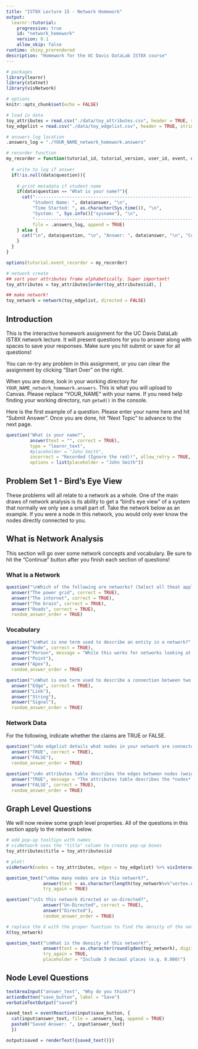 ```yaml
---
title: "IST8X Lecture 15 - Network Homework"
output:
  learnr::tutorial:
    progressive: true
    id: "network_homework"
    version: 0.1
    allow_skip: false
runtime: shiny_prerendered
description: "Homework for the UC Davis DataLab IST8X course"
---
```


```r
# packages
library(learnr)
library(statnet)
library(visNetwork)

# options
knitr::opts_chunk$set(echo = FALSE)

# load in data
toy_attributes = read.csv("./data/toy_attributes.csv", header = TRUE, stringsAsFactors = FALSE)
toy_edgelist = read.csv("./data/toy_edgelist.csv", header = TRUE, stringsAsFactors = FALSE)

# answers log location
.answers_log = "./YOUR_NAME_network_homework.answers"

# recorder function
my_recorder = function(tutorial_id, tutorial_version, user_id, event, data) {
  
  # write to log if answer
  if(!is.null(data$question)){
    
    # print metadata if student name
    if(data$question == "What is your name?"){
      cat("---------------------------------------------------------------\n",
          "Student Name: ", data$answer, "\n",
          "Time Started: ", as.character(Sys.time()), "\n",
          "System: ", Sys.info()["sysname"], "\n",
          "---------------------------------------------------------------\n",
          file = .answers_log, append = TRUE)
    } else {
      cat("\n", data$question, "\n", "Answer: ", data$answer, "\n", "Correct? ", data$correct, "\n", file = .answers_log, append = TRUE)
    }
  }
}

options(tutorial.event_recorder = my_recorder)

# network create
## sort your attributes frame alphabetically. Super important!
toy_attributes = toy_attributes[order(toy_attributes$id), ]

## make network!
toy_network = network(toy_edgelist, directed = FALSE)
```

## Introduction

This is the interactive homework assignment for the UC Davis DataLab IST8X network lecture. It will present questions for you to answer along with spaces to save your responses. Make sure you hit submit or save for all questions!

You can re-try any problem in this assignment, or you can clear the assignment by clicking "Start Over" on the right.

When you are done, look in your working directory for `YOUR_NAME_network_homework.answers`. This is what you will upload to Canvas. Please replace "YOUR_NAME" with your name. If you need help finding your working directory, run `getwd()` in the console.

Here is the first example of a question. Please enter your name here and hit "Submit Answer". Once you are done, hit "Next Topic" to advance to the next page.

```r
question("What is your name?",
         answer(text = "", correct = TRUE),
         type = "learnr_text",
         #placeholder = "John Smith",
         incorrect = "Recorded (Ignore the red)!", allow_retry = TRUE, try_again_button = "Re-enter Name",
         options = list(placeholder = "John Smith"))
```

## Problem Set 1 - Bird's Eye View

These problems will all relate to a network as a whole. One of the main draws of network analysis is its ability to get a "bird's eye view" of a system that normally we only see a small part of. Take the network below as an example. If you were a node in this network, you would only ever know the nodes directly connected to you.





































## What is Network Analysis

This section will go over some network concepts and vocabulary. Be sure to hit the "Continue" button after you finish each section of questions!

### What is a Network

```r
question("\nWhich of the following are networks? (Select all theat apply)",
  answer("The power grid", correct = TRUE),
  answer("The internet", correct = TRUE),
  answer("The brain", correct = TRUE),
  answer("Roads", correct = TRUE),
  random_answer_order = TRUE)
```

### Vocabulary

```r
question("\nWhat is one term used to describe an entity in a network?",
  answer("Node", correct = TRUE),
  answer("Person", message = "While this works for networks looking at humans, many networks do not!"),
  answer("Point"),
  answer("Apex"),
  random_answer_order = TRUE)
```

```r
question("\nWhat is one term used to describe a connection between two entities in a network?",
  answer("Edge", correct = TRUE),
  answer("Link"),
  answer("String"),
  answer("Signal"),
  random_answer_order = TRUE)
```

### Network Data

For the following, indicate whether the claims are TRUE or FALSE.

```r
question("\nAn edgelist details what nodes in your network are connected.",
  answer("TRUE", correct = TRUE),
  answer("FALSE"),
  random_answer_order = TRUE)
```

```r
question("\nAn attributes table describes the edges between nodes (weights, frequency, etc.).",
  answer("TRUE", message = "The attributes table describes the *nodes* not the edges. Edge information is stored in the edgelist or adjacency matrix."),
  answer("FALSE", correct = TRUE),
  random_answer_order = TRUE)
```

## Graph Level Questions

We will now review some graph level properties. All of the questions in this section apply to the network below.

```r
# add pop-up tooltips with names
# visNetwork uses the "title" column to create pop-up boxes
toy_attributes$title = toy_attributes$id

# plot!
visNetwork(nodes = toy_attributes, edges = toy_edgelist) %>% visInteraction(zoomView = FALSE)
```

```r
question_text("\nHow many nodes are in this network?",
              answer(text = as.character(length(toy_network%v%"vertex.names")), correct = TRUE),
              try_again = TRUE)
```

```r
question("\nIs this network directed or un-directed?",
              answer("Un-Directed", correct = TRUE),
              answer("Directed"),
              random_answer_order = TRUE)
```

```r
# replace the X with the proper function to find the density of the network
X(toy_network)
```

```r
question_text("\nWhat is the density of this network?",
              answer(text = as.character(round(gden(toy_network), digits = 3)), correct = TRUE),
              try_again = TRUE,
              placeholder = "Include 3 decimal places (e.g. 0.000)")
```





## Node Level Questions




















```r
textAreaInput("answer_text", "Why do you think?")
actionButton("save_button", label = "Save")
verbatimTextOutput("saved")
```

```r
saved_text = eventReactive(input$save_button, {
  cat(input$answer_text, file = .answers_log, append = TRUE)
  paste0("Saved Answer: ", input$answer_text)
  })

output$saved = renderText({saved_text()})
```














